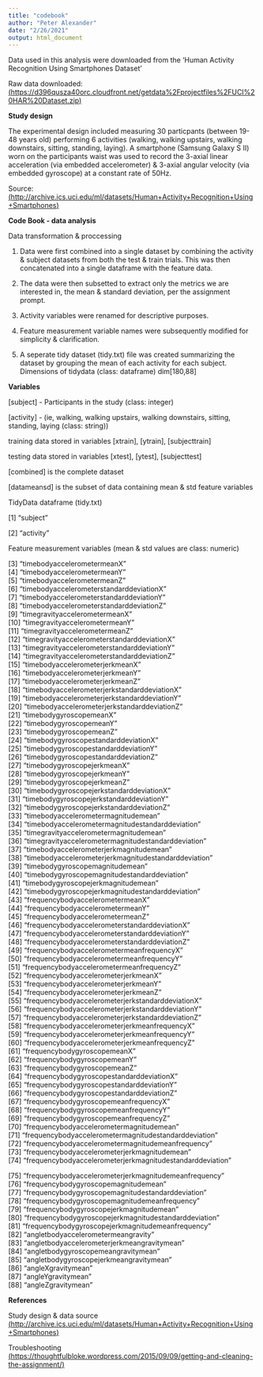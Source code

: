 ```yaml
---
title: "codebook"
author: "Peter Alexander"
date: "2/26/2021"
output: html_document
---
```


Data used in this analysis were downloaded from the 'Human Activity Recognition Using Smartphones Dataset'

Raw data downloaded: [(<https://d396qusza40orc.cloudfront.net/getdata%2Fprojectfiles%2FUCI%20HAR%20Dataset.zip>)]{.ul}

**Study design**

The experimental design included measuring 30 particpants (between 19-48 years old) performing 6 activities (walking, walking upstairs, walking downstairs, sitting, standing, laying). A smartphone (Samsung Galaxy S II) worn on the participants waist was used to record the 3-axial linear acceleration (via embedded accelerometer) & 3-axial angular velocity (via embedded gyroscope) at a constant rate of 50Hz.

Source:[(<http://archive.ics.uci.edu/ml/datasets/Human+Activity+Recognition+Using+Smartphones>)]{.ul}

**Code Book - data analysis**

Data transformation & proccessing

1)  Data were first combined into a single dataset by combining the activity & subject datasets from both the test & train trials. This was then concatenated into a single dataframe with the feature data.

2)  The data were then subsetted to extract only the metrics we are interested in, the mean & standard deviation, per the assignment prompt.

3)  Activity variables were renamed for descriptive purposes.

4)  Feature measurement variable names were subsequently modified for simplicity & clarification.

5)  A seperate tidy dataset (tidy.txt) file was created summarizing the dataset by grouping the mean of each activity for each subject. Dimensions of tidydata (class: dataframe) dim[180,88]

**Variables**

[subject] - Participants in the study (class: integer)

[activity] - (ie, walking, walking upstairs, walking downstairs, sitting, standing, laying (class: string))

training data stored in variables [xtrain], [ytrain], [subjecttrain]

testing data stored in variables [xtest], [ytest], [subjecttest]

[combined] is the complete dataset

[datameansd] is the subset of data containing mean & std feature variables

TidyData dataframe (tidy.txt)

[1] "subject"

[2] "activity"

Feature measurement variables (mean & std values are class: numeric)

[3] "timebodyaccelerometermeanX"\
[4] "timebodyaccelerometermeanY"\
[5] "timebodyaccelerometermeanZ"\
[6] "timebodyaccelerometerstandarddeviationX"\
[7] "timebodyaccelerometerstandarddeviationY"\
[8] "timebodyaccelerometerstandarddeviationZ"\
[9] "timegravityaccelerometermeanX"\
[10] "timegravityaccelerometermeanY"\
[11] "timegravityaccelerometermeanZ"\
[12] "timegravityaccelerometerstandarddeviationX"\
[13] "timegravityaccelerometerstandarddeviationY"\
[14] "timegravityaccelerometerstandarddeviationZ"\
[15] "timebodyaccelerometerjerkmeanX"\
[16] "timebodyaccelerometerjerkmeanY"\
[17] "timebodyaccelerometerjerkmeanZ"\
[18] "timebodyaccelerometerjerkstandarddeviationX"\
[19] "timebodyaccelerometerjerkstandarddeviationY"\
[20] "timebodyaccelerometerjerkstandarddeviationZ"\
[21] "timebodygyroscopemeanX"\
[22] "timebodygyroscopemeanY"\
[23] "timebodygyroscopemeanZ"\
[24] "timebodygyroscopestandarddeviationX"\
[25] "timebodygyroscopestandarddeviationY"\
[26] "timebodygyroscopestandarddeviationZ"\
[27] "timebodygyroscopejerkmeanX"\
[28] "timebodygyroscopejerkmeanY"\
[29] "timebodygyroscopejerkmeanZ"\
[30] "timebodygyroscopejerkstandarddeviationX"\
[31] "timebodygyroscopejerkstandarddeviationY"\
[32] "timebodygyroscopejerkstandarddeviationZ"\
[33] "timebodyaccelerometermagnitudemean"\
[34] "timebodyaccelerometermagnitudestandarddeviation"\
[35] "timegravityaccelerometermagnitudemean"\
[36] "timegravityaccelerometermagnitudestandarddeviation"\
[37] "timebodyaccelerometerjerkmagnitudemean"\
[38] "timebodyaccelerometerjerkmagnitudestandarddeviation"\
[39] "timebodygyroscopemagnitudemean"\
[40] "timebodygyroscopemagnitudestandarddeviation"\
[41] "timebodygyroscopejerkmagnitudemean"\
[42] "timebodygyroscopejerkmagnitudestandarddeviation"\
[43] "frequencybodyaccelerometermeanX"\
[44] "frequencybodyaccelerometermeanY"\
[45] "frequencybodyaccelerometermeanZ"\
[46] "frequencybodyaccelerometerstandarddeviationX"\
[47] "frequencybodyaccelerometerstandarddeviationY"\
[48] "frequencybodyaccelerometerstandarddeviationZ"\
[49] "frequencybodyaccelerometermeanfrequencyX"\
[50] "frequencybodyaccelerometermeanfrequencyY"\
[51] "frequencybodyaccelerometermeanfrequencyZ"\
[52] "frequencybodyaccelerometerjerkmeanX"\
[53] "frequencybodyaccelerometerjerkmeanY"\
[54] "frequencybodyaccelerometerjerkmeanZ"\
[55] "frequencybodyaccelerometerjerkstandarddeviationX"\
[56] "frequencybodyaccelerometerjerkstandarddeviationY"\
[57] "frequencybodyaccelerometerjerkstandarddeviationZ"\
[58] "frequencybodyaccelerometerjerkmeanfrequencyX"\
[59] "frequencybodyaccelerometerjerkmeanfrequencyY"\
[60] "frequencybodyaccelerometerjerkmeanfrequencyZ"\
[61] "frequencybodygyroscopemeanX"\
[62] "frequencybodygyroscopemeanY"\
[63] "frequencybodygyroscopemeanZ"\
[64] "frequencybodygyroscopestandarddeviationX"\
[65] "frequencybodygyroscopestandarddeviationY"\
[66] "frequencybodygyroscopestandarddeviationZ"\
[67] "frequencybodygyroscopemeanfrequencyX"\
[68] "frequencybodygyroscopemeanfrequencyY"\
[69] "frequencybodygyroscopemeanfrequencyZ"\
[70] "frequencybodyaccelerometermagnitudemean"\
[71] "frequencybodyaccelerometermagnitudestandarddeviation"\
[72] "frequencybodyaccelerometermagnitudemeanfrequency"\
[73] "frequencybodyaccelerometerjerkmagnitudemean"\
[74] "frequencybodyaccelerometerjerkmagnitudestandarddeviation"

[75] "frequencybodyaccelerometerjerkmagnitudemeanfrequency"\
[76] "frequencybodygyroscopemagnitudemean"\
[77] "frequencybodygyroscopemagnitudestandarddeviation"\
[78] "frequencybodygyroscopemagnitudemeanfrequency"\
[79] "frequencybodygyroscopejerkmagnitudemean"\
[80] "frequencybodygyroscopejerkmagnitudestandarddeviation"\
[81] "frequencybodygyroscopejerkmagnitudemeanfrequency"\
[82] "angletbodyaccelerometermeangravity"\
[83] "angletbodyaccelerometerjerkmeangravitymean"\
[84] "angletbodygyroscopemeangravitymean"\
[85] "angletbodygyroscopejerkmeangravitymean"\
[86] "angleXgravitymean"\
[87] "angleYgravitymean"\
[88] "angleZgravitymean"

**References**

Study design & data source [(<http://archive.ics.uci.edu/ml/datasets/Human+Activity+Recognition+Using+Smartphones>)]{.ul}

Troubleshooting [(<https://thoughtfulbloke.wordpress.com/2015/09/09/getting-and-cleaning-the-assignment/>)]{.ul}
